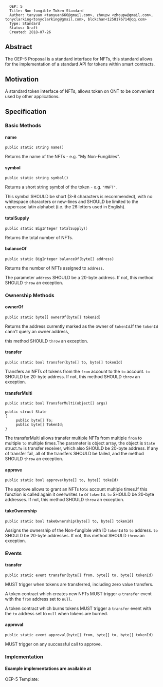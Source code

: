 <pre>
  OEP: 5
  Title: Non-fungible Token Standard
  Author: tanyuan <tanyuan666@gmail.com>, zhoupw <zhoupw@gmail.com>, tonyclarking<tonyclarking@gmail.com>, blckchan<1258176714@qq.com>
  Type: Standard
  Status: Draft
  Created: 2018-07-26
</pre>

==Abstract==

The OEP-5 Proposal is a standard interface for NFTs, this standard allows for the implementation of a standard API for tokens within smart contracts.

==Motivation==

A standard token interface of NFTs, allows token on ONT to be convenient used by other applications.

==Specification==

===Basic Methods===

====name====

<pre>
public static string name()
</pre>

Returns the name of the NFTs - e.g. "My Non-Fungibles".

====symbol====

<pre>
public static string symbol()
</pre>

Returns a short string symbol of the token - e.g. <code>"MNFT"</code>.

This symbol SHOULD be short (3-8 characters is recommended), with no whitespace characters or new-lines and SHOULD be limited to the uppercase latin alphabet (i.e. the 26 letters used in English).

====totalSupply====
<pre>
public static BigInteger totalSupply()
</pre>
Returns the total number of NFTs.

====balanceOf====

<pre>
public static BigInteger balanceOf(byte[] address)
</pre>

Returns the number of NFTs assigned to <code>address</code>.

The parameter <code>address</code> SHOULD be a 20-byte address. If not, this method SHOULD <code>throw</code> an exception.

===Ownership Methods===
==== ownerOf====
<pre>
public static byte[] ownerOf(byte[] tokenId)
</pre>
Returns the address currently marked as the owner of <code>tokenId</code>.If the <code>tokenId</code> cann't query an owner address,

this method SHOULD <code>throw</code> an exception.

====transfer====
<pre>
public static bool transfer(byte[] to, byte[] tokenId)
</pre>

Transfers an NFTs of tokens from the <code>from</code> account to the <code>to</code> account.
<code>to</code> SHOULD be 20-byte address. If not, this method SHOULD <code>throw</code> an exception.

====transferMulti====
<pre>
public static bool TransferMulti(object[] args)

public struct State
{
     public byte[] To;
     public byte[] TokenId;
}
</pre>

The transferMulti allows transfer multiple NFTs from multiple <code>from</code> to multiple <code>to</code> multiple times.The parameter is object array, the object is <code>State</code> struct.<code>To</code> is transfer receiver, which
also SHOULD be 20-byte address. If any of transfer fail, all of the transfers SHOULD be failed, and the method SHOULD <code>throw</code> an exception.


====approve====
<pre>
public static bool approve(byte[] to, byte[] tokeId)
</pre>

The approve allows to grant an NFTs to<code>to</code> account multiple times.If this function is called again it overwrites <code>to</code> or <code>tokenId</code>.
<code>to</code> SHOULD be 20-byte addresses. If not, this method SHOULD <code>throw</code> an exception.

====takeOwnership====
<pre>
public static bool takeOwnership(byte[] to, byte[] tokenId)
</pre>
Assigns the ownership of the Non-fungible with ID <code>tokenId</code> to <code>to</code> address. <code>to</code> SHOULD be 20-byte addresses. If not, this method SHOULD <code>throw</code> an exception.

===Events===
====transfer====
<pre>
public static event transfer(byte[] from, byte[] to, byte[] tokenId)
</pre>
MUST trigger when tokens are transferred, including zero value transfers.

A token contract which creates new NFTs MUST trigger a <code>transfer</code> event with the <code>from</code> address set to <code>null</code>.

A token contract which burns tokens MUST trigger a <code>transfer</code> event with the <code>to</code> address set to <code>null</code> when tokens are burned.

====approval====
<pre>
public static event approval(byte[] from, byte[] to, byte[] tokenId)
</pre>
MUST trigger on any successful call to approve.

===Implementation===
====Example implementations are available at====
OEP-5 Template:
